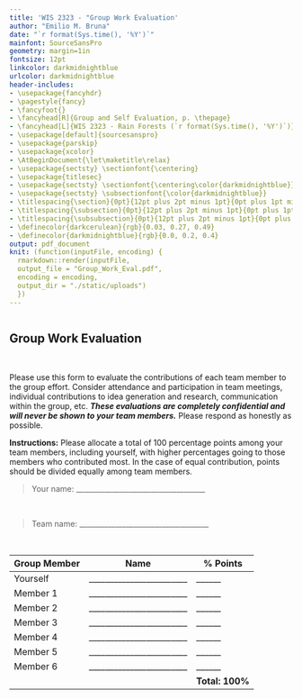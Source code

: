 ```yaml
---
title: 'WIS 2323 - "Group Work Evaluation'
author: "Emilio M. Bruna"
date: "`r format(Sys.time(), '%Y')`"
mainfont: SourceSansPro
geometry: margin=1in
fontsize: 12pt
linkcolor: darkmidnightblue
urlcolor: darkmidnightblue
header-includes:
- \usepackage{fancyhdr}
- \pagestyle{fancy}
- \fancyfoot{}
- \fancyhead[R]{Group and Self Evaluation, p. \thepage}
- \fancyhead[L]{WIS 2323 - Rain Forests (`r format(Sys.time(), '%Y')`)}
- \usepackage[default]{sourcesanspro}
- \usepackage{parskip}
- \usepackage{xcolor}
- \AtBeginDocument{\let\maketitle\relax}
- \usepackage{sectsty} \sectionfont{\centering}
- \usepackage{titlesec}
- \usepackage{sectsty} \sectionfont{\centering\color{darkmidnightblue}}
- \usepackage{sectsty} \subsectionfont{\color{darkmidnightblue}}
- \titlespacing{\section}{0pt}{12pt plus 2pt minus 1pt}{0pt plus 1pt minus 1pt}
- \titlespacing{\subsection}{0pt}{12pt plus 2pt minus 1pt}{0pt plus 1pt minus 1pt}
- \titlespacing{\subsubsection}{0pt}{12pt plus 2pt minus 1pt}{0pt plus 1pt minus 1pt}
- \definecolor{darkcerulean}{rgb}{0.03, 0.27, 0.49}
- \definecolor{darkmidnightblue}{rgb}{0.0, 0.2, 0.4}
output: pdf_document
knit: (function(inputFile, encoding) {
  rmarkdown::render(inputFile,
  output_file = "Group_Work_Eval.pdf",
  encoding = encoding,
  output_dir = "./static/uploads")
  })
---
```


```r

```

<!-- From: https://www.cmu.edu/teaching/designteach/design/instructionalstrategies/groupprojects/tools/index.html -->

## Group Work Evaluation

&nbsp;

Please use this form to evaluate the contributions of each team member to the group effort. Consider attendance and participation in team meetings, individual contributions to idea generation and research, communication within the group, etc. ***These evaluations are completely confidential and will never be shown to your team members.*** Please respond as honestly as possible.

**Instructions:** Please allocate a total of 100 percentage points among your team members, including yourself, with higher percentages going to those members who contributed most. In the case of equal contribution, points should be divided equally among team members.

> Your name: \_\_\_\_\_\_\_\_\_\_\_\_\_\_\_\_\_\_\_\_\_\_\_\_\_\_\_\_\_\_\_\_\_\_\_\_

&nbsp;

> Team name: \_\_\_\_\_\_\_\_\_\_\_\_\_\_\_\_\_\_\_\_\_\_\_\_\_\_\_\_\_\_\_\_\_\_\_\_

&nbsp;
&nbsp;
&nbsp;
&nbsp;

| Group Member | Name | % Points |
|------|------|------|
| Yourself |________________________|______|
| Member 1 |________________________|______|
| Member 2 |________________________|______|
| Member 3 |________________________|______|
| Member 4 |________________________|______|
| Member 5 |________________________|______|
| Member 6 |________________________|______|
|          |  |  **Total: 100%** |
